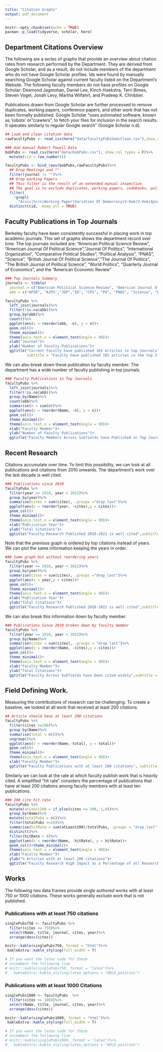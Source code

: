 ```yaml
---
title: "Citation Graphs"
output: pdf_document
---
```


```r
knitr::opts_chunk$set(echo = TRUE)
pacman::p_load(tidyverse, scholar, here)
```

## Department Citations Overview

The following are a series of graphs that provide an overview about citation rates from research performed by the Department. They are derived from Google Scholar, and as a result, do not include members of the department who do not have Google Scholar profiles. Ids were found by manually searching Google Scholar against current faculty listed on the Department's Website. The following faculty members do not have profiles on Google Scholar: Desmond Jagmohan, Daniel Lee, Kinch Hoekstra, Terri Bimes, Steven Vogel, Jonah Levy, Martha Wilfahrt, and Pradeep K. Chhibber.

Publications drawn from Google Scholar are further processed to remove duplicates, working papers, conference papers, and other work that has not been formally published. Google Scholar "uses automated software, known as 'robots' or "crawlers", to fetch your files for inclusion in the search results. It operates similarly to regular Google search" (Google Scholar n.d).

```r
## Load and clean citation data 
rawFacultyPubs <- read_csv(here("data/facultyPubsSemiClean.csv"),show_col_types = FALSE)

### Add manual Robert Powell Data
bobPubs <- read_csv(here("data/bobPubs.csv"), show_col_types = F)%>%
  mutate(cid = row_number())

facultyPubs <- bind_rows(bobPubs,rawFacultyPubs)%>%
  ## Drop Meetings and ""
  filter(journal != "")%>%
  ## Drop working Papers
  ## This filter is the result of an extended manual inspection
  ## The goal is to exclude duplicates, working papers, codebooks, policy papers
  filter(
    !grepl(
      "Arxiv|Ssrn|Working Paper|Varieties Of Democracy|V-Dem|V-dem|Apsa|Mimeo|Association Of Academic Health Centers|Testing Theories Of Social Exclusion And Intergroup|Uc Berkeley Rhetoric Colloquium|Machines versus humans: The counting and|University Of California, Berkeley|Westminster Model Of Democracy In Crisis|Massachusetts Institute of|London School of Economics and|Annual Meeting|Na|Conference|Voxeu|Blog|Undergraduate|Symposium|Socarx|Egap Experimental Design Registry|Preprint|Url: Https://Doi. Org/|Manuscript|Discussion|(Princeton, Nj:)|Osf|Stanford University Graduate School Of Business|Uc Berkeley|Computer File",journal))%>%
  distinct(cid, .keep_all = TRUE)
```

## Faculty Publications in Top Journals

Berkeley faculty have been consistently successful in placing work in top academic journals. This set of graphs shows the department record over time. The top journals included are: "American Political Science Review", "American Journal Of Political Science","Journal Of Politics", "International Organization", "Comparative Political Studies", "Political Analysis", "PNAS", "Science", "British Journal Of Political Science","The Journal Of Politics", "The British Journal of Political Science", "World Politics", "Quarterly Journal of Economics", and the "American Economic Review"

```r
### Top Journals Summary 
journals <- tibble(
  journal = c("American Political Science Review", "American Journal Of Political Science","Journal Of Politics", "International Organization", "Comparative Political Studies", "Political Analysis", "PNAS", "Science", "British Journal Of Political Science","The Journal Of Politics", "The British Journal of Political Science", "World Politics", "Quarterly Journal of Economics", "American Economic Review"),
  abb = c("APSR", "AJPS","JOP","IO", "CPS", "PA", "PNAS", "Science", "BJPS", "JOP", "BJPS", "WP", "QJE", "AER"))

facultyPubs %>%
  left_join(journals)%>%
  filter(!is.na(abb))%>%
  group_by(abb)%>%
  count()%>%
  ggplot(aes(x = reorder(abb, -n), y = n))+
  geom_col()+
  theme_minimal()+
  theme(axis.text.x = element_text(angle = 90))+
  xlab("Journal")+
  ylab("Number of Faculty Publications")+
  ggtitle("Current Faculty have published 165 Articles in top Journals",
          subtitle = "Faculty have published 102 articles in the top 3 political science journals")
```

We can also break down these publication by faculty member. The department has a wide number of faculty publishing in top journals.

```r
### Faculty Publications in Top Journals 
facultyPubs %>%
  left_join(journals)%>%
  filter(!is.na(abb))%>%
  group_by(Name)%>%
  count(abb)%>%
  summarise(n = sum(n))%>%
  ggplot(aes(x = reorder(Name, -n), y = n))+
  geom_col()+
  theme_minimal()+
  theme(axis.text.x = element_text(angle = 90))+
  xlab("Faculty Member")+
  ylab("Number of Faculty Publications")+
  ggtitle("Faculty Members Across Subfields have Published in Top Journals") 
```

## Recent Research

Citations accumulate over time. To limit this possibility, we can look at all publications and citations from 2010 onwards. The department's work over the last decade is well cited.

```r
### Publications since 2010 
facultyPubs %>% 
  filter(year >= 2010, year < 2022)%>%
  group_by(year)%>%
  summarise(cites = sum(cites), .groups ="drop_last")%>%
  ggplot(aes(x = reorder(year, -cites),y = cites))+
  geom_col()+
  theme_minimal()+
  theme(axis.text.x = element_text(angle = 90))+
  xlab("Publication Year")+
  ylab("Total Citations")+
  ggtitle("Faculty Research Published 2010-2021 is well cited",subtitle = "Research includes articles, books, and book chapters")
```

Note that the previous graph is ordered by top citations instead of years. We can plot the same information keeping the years in order.

```r
### Same graph but without reordering years 
facultyPubs %>% 
  filter(year >= 2010, year < 2022)%>%
  group_by(year)%>%
  summarise(cites = sum(cites), .groups ="drop_last")%>%
  ggplot(aes(x = year,y = cites))+
  geom_col()+
  theme_minimal()+
  theme(axis.text.x = element_text(angle = 90))+
  xlab("Publication Year")+
  ylab("Total Citations")+
  ggtitle("Faculty Research Published 2010-2021 is well cited",subtitle = "Research includes articles, books, and book chapters")
```

We can also break this information down by faculty member.

```r
### Publications Since 2010 broken down by faculty member
facultyPubs %>%
  filter(year >= 2010, year < 2022)%>%
  group_by(Name)%>%
  summarise(cites = sum(cites), .groups = "drop_last")%>%
  ggplot(aes(x = reorder(Name, -cites),y = cites))+
  geom_col()+
  theme_minimal()+
  theme(axis.text.x = element_text(angle = 90))+
  xlab("Faculty Member")+
  ylab("Total Citations")+
  ggtitle("Faculty Across Subfields have been cited widely",subtitle = "Research includes articles, books, and book chapters")
```

## Field Defining Work.

Measuring the contributions of research can be challenging. To create a baseline, we looked at all work that received at least 200 citations.

```r
## Article should have at least 200 citations 
facultyPubs %>%
  filter(cites >=200)%>%
  group_by(Name)%>%
  summarise(total = n())%>%
  ungroup()%>%
  ggplot(aes(x = reorder(Name,-total), y = total))+
  geom_col()+
  theme_minimal()+
  theme(axis.text.x = element_text(angle = 90))+
  xlab("Faculty Member")+
  ggtitle("Faculty Publications with at least 200 citations", subtitle = "Research includes articles, books, and book chapters")
```

Similarly we can look at the rate at which faculty publish work that is heavily cited. A simplified "hit rate" considers the percentage of publications that have at least 200 citations among faculty members with at least ten publications.

```r
### 200 cite hit rate 
facultyPubs %>% 
  mutate(atLeast200 = if_else(cites >= 200, 1,0))%>%
  group_by(Name)%>%
  mutate(totalPubs = n())%>%
  filter(totalPubs >=10)%>%
  summarise(hitRate = sum(atLeast200)/totalPubs, .groups = "drop_last")%>%
  distinct()%>%
  filter(hitRate > 0)%>%
  ggplot(aes(x = reorder(Name, -hitRate), y = hitRate))+
  geom_col()+theme_minimal()+
  theme(axis.text.x = element_text(angle = 90))+
  xlab("Faculty Member")+
  ylab("% Articles with at least 200 citations")+
  ggtitle("Faculty Research High Impact as a Percentage of all Research (min 10 publications)", subtitle = "Research includes articles, books, and book chapters")
```

## Works

The following two data frames provide single authored works with at least 750 or 1000 citations. These works generally exclude work that is not published.

### Publications with at least 750 citations

```r
singlePubs750 <- facultyPubs %>% 
  filter(cites >= 750)%>%
  select(Name, title, journal, cites, year)%>%
  arrange(desc(cites))

knitr::kable(singlePubs750, format = "html")%>%
 kableExtra::kable_styling(full_width = T)

# If you want the latex code for these 
# uncomment the following line
# knitr::kable(singlePubs750, format = "latex")%>%
#   kableExtra::kable_styling(latex_options = "HOLD_position")

```

### Publications with at least 1000 Citations

```r
singlePubs1000 <- facultyPubs  %>%
  filter(cites >= 1000)%>%
  select(Name, title, journal, cites, year)%>%
  arrange(desc(cites))

knitr::kable(singlePubs1000, format = "html")%>%
 kableExtra::kable_styling(full_width = T)

# If you want the latex code for these 
# uncomment the following line
# knitr::kable(singlePubs1000, format = "latex")%>%
#   kableExtra::kable_styling(latex_options = "HOLD_position")
```
